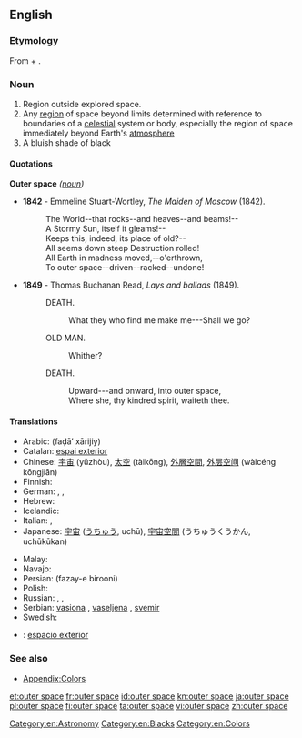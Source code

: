 {{wikipedia}}
==English==

===Etymology===
From {{term|outer|lang=en}} + {{term|space|lang=en}}.

===Noun===
{{en-noun|-}}

# Region outside explored space.
# Any [[region]] of space beyond limits determined with reference to boundaries of a [[celestial]] system or body, especially the region of space immediately beyond Earth's [[atmosphere]]
# A bluish shade of black
#: {{color panel|000F1A}}

====Quotations====
; '''Outer space''' ''([[noun]])''
* '''1842''' - Emmeline Stuart-Wortley, ''The Maiden of Moscow'' (1842).
*: The World--that rocks--and heaves--and beams!--
*: A Stormy Sun, itself it gleams!--
*: Keeps this, indeed, its place of old?--
*: All seems down steep Destruction rolled!
*: All Earth in madness moved,--o'erthrown,
*: To outer space--driven--racked--undone!
* '''1849''' - Thomas Buchanan Read, ''Lays and ballads'' (1849).
*: DEATH.
*:: What they who find me make me---Shall we go?
*: OLD MAN.
*:: Whither?
*: DEATH.
*:: Upward---and onward, into outer space,
*:: Where she, thy kindred spirit, waiteth thee.

====Translations====
{{trans-top|region}}
* Arabic: {{Arab|[[فضاء خارجي]]}} (faḍā’ xārijiy)
* Catalan: [[espai exterior]]
* Chinese: [[宇宙]] (yǔzhòu), [[太空]] (tàikōng), [[外層空間]], [[外层空间]] (wàicéng kōngjiān)
* Finnish: {{t-|fi|ulkoavaruus}}
* German: {{t+|de|Weltraum|m}}, {{t+|de|All|n}}, {{t+|de|Weltall|n}}
* Hebrew: {{t|he|החלל החיצון|tr=hakhalál hakhitzón}}
* Icelandic: {{t|is|geimurinn|m}}
* Italian: {{t-|it|spazio cosmico|m}}, {{t+|it|cosmo|m}}
* Japanese: [[宇宙]] ([[うちゅう]], uchū), [[宇宙空間]] (うちゅうくうかん, uchūkūkan)
{{trans-mid}}
* Malay: {{t|ms|angkasa lepas}}
* Navajo: {{tø|nv|yágháhonikáán}}
* Persian: {{fa-Arab|[[فضای بیرونی]]}} (fazay-e birooni)
* Polish: {{t|pl|kosmos|m}}
* Russian: {{t+|ru|космос|m|tr=kósmos}}, {{t|ru|открытый космос|m|tr=otkrýtyj kósmos}}, {{t|ru|космическое пространство|n|tr=kosmíčeskoje prostránstvo}}
* Serbian: [[vasiona]] {{f}}, [[vaseljena]] {{f}}, [[svemir]] {{m}}
* Swedish: {{t|sv|yttre rymden}}
{{trans-bottom}}

{{checktrans}}
<!--Remove this section once all of the translations below have been moved into the tables above.-->
* {{ttbc|es}}: [[espacio exterior]]

===See also===
* [[Appendix:Colors]]

[[Category:en:Astronomy]]
[[Category:en:Blacks]]
[[Category:en:Colors]]

[[et:outer space]]
[[fr:outer space]]
[[id:outer space]]
[[kn:outer space]]
[[ja:outer space]]
[[pl:outer space]]
[[fi:outer space]]
[[ta:outer space]]
[[vi:outer space]]
[[zh:outer space]]